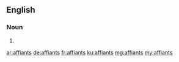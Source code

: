 ==English==

===Noun===
{{head|en|plural}}

# {{plural of|affiant|lang=en}}

[[ar:affiants]]
[[de:affiants]]
[[fr:affiants]]
[[ku:affiants]]
[[mg:affiants]]
[[my:affiants]]